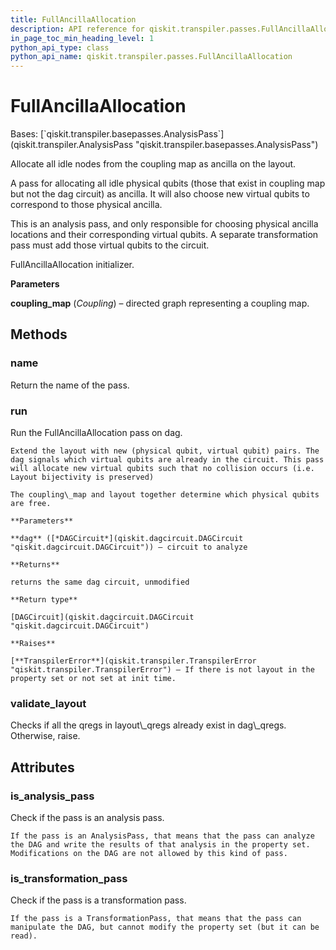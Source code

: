 ```yaml
---
title: FullAncillaAllocation
description: API reference for qiskit.transpiler.passes.FullAncillaAllocation
in_page_toc_min_heading_level: 1
python_api_type: class
python_api_name: qiskit.transpiler.passes.FullAncillaAllocation
---
```


# FullAncillaAllocation

<Class id="qiskit.transpiler.passes.FullAncillaAllocation" isDedicatedPage={true} github="https://github.com/qiskit/qiskit/tree/stable/0.23/qiskit/transpiler/passes/layout/full_ancilla_allocation.py" signature="FullAncillaAllocation(*args, **kwargs)">
  Bases: [`qiskit.transpiler.basepasses.AnalysisPass`](qiskit.transpiler.AnalysisPass "qiskit.transpiler.basepasses.AnalysisPass")

  Allocate all idle nodes from the coupling map as ancilla on the layout.

  A pass for allocating all idle physical qubits (those that exist in coupling map but not the dag circuit) as ancilla. It will also choose new virtual qubits to correspond to those physical ancilla.

  <Admonition title="Note" type="note">
    This is an analysis pass, and only responsible for choosing physical ancilla locations and their corresponding virtual qubits. A separate transformation pass must add those virtual qubits to the circuit.
  </Admonition>

  FullAncillaAllocation initializer.

  **Parameters**

  **coupling\_map** (*Coupling*) – directed graph representing a coupling map.

  ## Methods

  ### name

  <Function id="qiskit.transpiler.passes.FullAncillaAllocation.name" name="name" signature="FullAncillaAllocation.name()">
    Return the name of the pass.
  </Function>

  ### run

  <Function id="qiskit.transpiler.passes.FullAncillaAllocation.run" name="run" signature="FullAncillaAllocation.run(dag)">
    Run the FullAncillaAllocation pass on dag.

    Extend the layout with new (physical qubit, virtual qubit) pairs. The dag signals which virtual qubits are already in the circuit. This pass will allocate new virtual qubits such that no collision occurs (i.e. Layout bijectivity is preserved)

    The coupling\_map and layout together determine which physical qubits are free.

    **Parameters**

    **dag** ([*DAGCircuit*](qiskit.dagcircuit.DAGCircuit "qiskit.dagcircuit.DAGCircuit")) – circuit to analyze

    **Returns**

    returns the same dag circuit, unmodified

    **Return type**

    [DAGCircuit](qiskit.dagcircuit.DAGCircuit "qiskit.dagcircuit.DAGCircuit")

    **Raises**

    [**TranspilerError**](qiskit.transpiler.TranspilerError "qiskit.transpiler.TranspilerError") – If there is not layout in the property set or not set at init time.
  </Function>

  ### validate\_layout

  <Function id="qiskit.transpiler.passes.FullAncillaAllocation.validate_layout" name="validate_layout" signature="static FullAncillaAllocation.validate_layout(layout_qubits, dag_qubits)">
    Checks if all the qregs in layout\_qregs already exist in dag\_qregs. Otherwise, raise.
  </Function>

  ## Attributes

  ### is\_analysis\_pass

  <Attribute id="qiskit.transpiler.passes.FullAncillaAllocation.is_analysis_pass" name="is_analysis_pass">
    Check if the pass is an analysis pass.

    If the pass is an AnalysisPass, that means that the pass can analyze the DAG and write the results of that analysis in the property set. Modifications on the DAG are not allowed by this kind of pass.
  </Attribute>

  ### is\_transformation\_pass

  <Attribute id="qiskit.transpiler.passes.FullAncillaAllocation.is_transformation_pass" name="is_transformation_pass">
    Check if the pass is a transformation pass.

    If the pass is a TransformationPass, that means that the pass can manipulate the DAG, but cannot modify the property set (but it can be read).
  </Attribute>
</Class>

